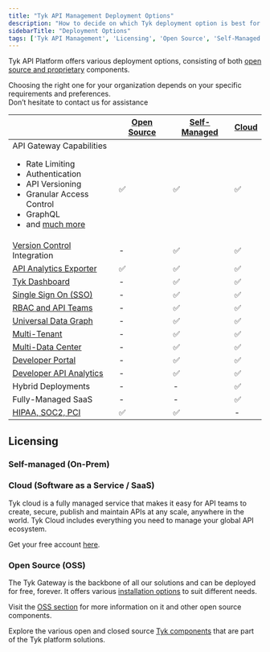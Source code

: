 ```yaml
---
title: "Tyk API Management Deployment Options"
description: "How to decide on which Tyk deployment option is best for you"
sidebarTitle: "Deployment Options"
tags: ['Tyk API Management', 'Licensing', 'Open Source', 'Self-Managed', 'Tyk Cloud', 'API Gateway']
---
```



Tyk API Platform offers various deployment options, consisting of both [open source and proprietary](/docs3/nightly/tyk-stack)
components.

Choosing the right one for your organization depends on your specific requirements and preferences.
<br />Don’t hesitate to contact us for assistance <ButtonLeft href="https://tyk.io/contact/" color="green" content="Contact us" />

|                                                                                                                                                                                                                                    | [Open Source](/docs3/nightly/tyk-open-source)  |   [Self-Managed](/docs3/nightly/tyk-self-managed/install)      |  [Cloud](https://account.cloud-ara.tyk.io/signup)
|------------------------------------------------------------------------------------------------------------------------------------------------------------------------------------------------------------------------------------|----------------|-------------------|---------
| API Gateway Capabilities <br /> <ul><li>Rate Limiting</li><li>Authentication</li> <li>API Versioning</li><li>Granular Access Control</li><li>GraphQL</li>  <li>and [much more](/docs3/nightly/tyk-open-source)</li></ul> | ✅             |✅	              |✅
| [Version Control](/docs3/nightly/api-management/automations/sync) Integration                                                                                                                                                      | -		      |✅	              |✅
| [API Analytics Exporter](/docs3/nightly/tyk-pump)                                                                                                                                                                                   | ✅		      |✅	              |✅	 
| [Tyk Dashboard](/docs3/nightly/tyk-dashboard)                                                                                                                                                                                       | -	          |✅	              |✅	 
| [Single Sign On (SSO)](/docs3/nightly/api-management/external-service-integration#single-sign-on-sso)                                                                                                                                                         | -	          |✅	              |✅	      
| [RBAC and API Teams](/docs3/nightly/api-management/user-management#)                                                                                                                                                                             | -	          |✅	              |✅	      
| [Universal Data Graph](/docs3/nightly/api-management/data-graph#overview)                                                                                                                                                                         | -	          |✅	              |✅	      
| [Multi-Tenant](/docs3/nightly/api-management/dashboard-configuration#organizations)                                                                                                                                           | -	          |✅	              |✅	      
| [Multi-Data Center](/docs3/nightly/api-management/mdcb#managing-geographically-distributed-gateways-to-minimize-latency-and-protect-data-sovereignty)                                                                                                                                                                           | -	          |✅	              |✅	      
| [Developer Portal](/docs3/nightly/tyk-developer-portal)                                                                                                                                                                             | -		      |✅	              |✅	 
| [Developer API Analytics](/docs3/nightly/api-management/dashboard-configuration#traffic-analytics)                                                                                                                                                                   | -		      |✅	              |✅	   
| Hybrid Deployments                                                                                                                                                                                                                 | -		      |-	              |✅
| Fully-Managed SaaS                                                                                                                                                                                                                 | -		      |-	              |✅
| [HIPAA, SOC2, PCI](https://tyk.io/governance-and-auditing/)                                                                                                                                                                        | ✅		      |✅	              | -


## Licensing

### Self-managed (On-Prem)

<SelfManagedLicensingInclude/>

### Cloud (Software as a Service / SaaS)

Tyk cloud is a fully managed service that makes it easy for API teams to create, secure, publish and maintain APIs at any scale, anywhere in the world. Tyk Cloud includes everything you need to manage your global API ecosystem.

Get your free account [here](https://tyk.io/sign-up/).

### Open Source (OSS)

The Tyk Gateway is the backbone of all our solutions and can be deployed for free, forever. It offers various [installation options](/docs3/nightly/apim/open-source/installation) to suit different needs.

Visit the [OSS section](/docs3/nightly/tyk-open-source) for more information on it and other open source components.

Explore the various open and closed source [Tyk components](/docs3/nightly/tyk-stack) that are part of the Tyk platform solutions.

